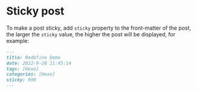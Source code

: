 # Sticky post

To make a post sticky, add `sticky` property to the front-matter of the post, the larger the `sticky` value, the higher the post will be displayed, for example:

```markdown
---
title: Redefine Demo
date: 2022-9-28 11:45:14
tags: [Hexo]
categories: [Hexo]
sticky: 999
---
```